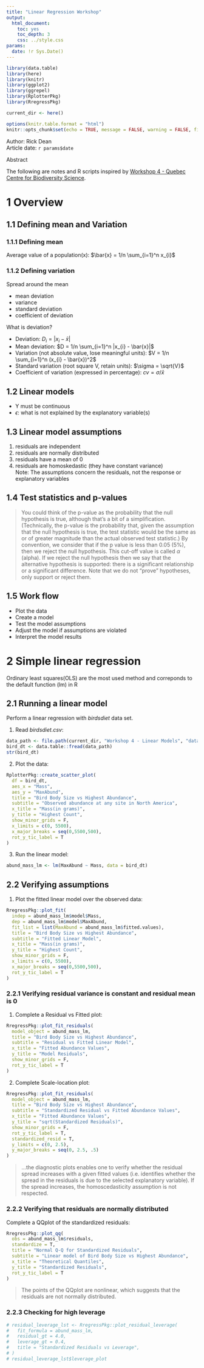 ```yaml
---
title: "Linear Regression Workshop"
output: 
  html_document:
    toc: yes
    toc_depth: 3
    css: ../style.css
params:
  date: !r Sys.Date()       
---
```


```r
library(data.table)
library(here)
library(knitr)
library(ggplot2)
library(ggrepel)
library(RplotterPkg)
library(RregressPkg)

current_dir <- here()
```

```r
options(knitr.table.format = "html")
knitr::opts_chunk$set(echo = TRUE, message = FALSE, warning = FALSE, fig.width = 12, fig.height = 8)
```

<div>Author: Rick Dean</div>
<div>Article date: `r params$date`</div>

<div class="abstract">
  <p class="abstract">Abstract</p>
  The following are notes and R scripts inspired by [Workshop 4 - Quebec Centre for Biodiversity Science](https://wiki.qcbs.ca/r_workshop4).
</div>

# 1 Overview

## 1.1 Defining mean and Variation
### 1.1.1 Defining mean 
Average value of a population(x): $\bar{x} = 1/n \sum_{i=1}^n x_{i}$

### 1.1.2 Defining variation
Spread around the mean

- mean deviation
- variance
- standard deviation
- coefficient of deviation
  
What is deviation?

- Deviation: $D_{i} = |x_{i} - \bar{x}|$
- Mean deviation: $D = 1/n \sum_{i=1}^n |x_{i} - \bar{x}|$
- Variation (not absolute value, lose meaningful units): $V = 1/n \sum_{i=1}^n (x_{i} - \bar{x})^2$
- Standard variation (root square V, retain units): $\sigma = \sqrt{V}$
- Coefficient of variation (expressed in percentage): $cv = \sigma/\bar{x}$

## 1.2 Linear models
- Y must be continuous
- $\epsilon$: what is not explained by the explanatory variable(s)
 
## 1.3 Linear model assumptions
 1. residuals are independent
 2. residuals are normally distributed
 3. residuals have a mean of 0
 4. residuals are homoskedastic (they have constant variance)
 <div class="note">Note: The assumptions concern the residuals, not the response or explanatory variables</div>
 
## 1.4 Test statistics and p-values 

<blockquote>You could think of the p-value as the probability that the null hypothesis is true, although that's a bit of a simplification. (Technically, the p-value is the probability that, given the assumption that the null hypothesis is true, the test statistic would be the same as or of greater magnitude than the actual observed test statistic.) By convention, we consider that if the p value is less than 0.05 (5%), then we reject the null hypothesis. This cut-off value is called $\alpha$ (alpha). If we reject the null hypothesis then we say that the alternative hypothesis is supported: there is a significant relationship or a significant difference. Note that we do not “prove” hypotheses, only support or reject them. </blockquote>

## 1.5 Work flow
- Plot the data
- Create a model
- Test the model assumptions
- Adjust the model if assumptions are violated
- Interpret the model results
  
# 2 Simple linear regression
Ordinary least squares(OLS) are the most used method and correponds to the default function (lm) in R

## 2.1 Running a linear model
Perform a linear regression with *birdsdiet* data set.

1. Read *birdsdiet.csv*:
```r
data_path <- file.path(current_dir, "Workshop 4 - Linear Models", "data", "birdsdiet.csv")
bird_dt <- data.table::fread(data_path)
str(bird_dt)
```
2. Plot the data:
```r
RplotterPkg::create_scatter_plot(
  df = bird_dt,
  aes_x = "Mass",
  aes_y = "MaxAbund",
  title = "Bird Body Size vs Highest Abundance",
  subtitle = "Observed abundance at any site in North America",
  x_title = "Mass(in grams)",
  y_title = "Highest Count",
  show_minor_grids = F,
  x_limits = c(0, 5500),
  x_major_breaks = seq(0,5500,500),
  rot_y_tic_label = T
)
```
3. Run the linear model:
```r
abund_mass_lm <- lm(MaxAbund ~ Mass, data = bird_dt)
```

## 2.2 Verifying assumptions

1. Plot the fitted linear model over the observed data:
```r
RregressPkg::plot_fit(
  indep = abund_mass_lm$model$Mass,
  dep = abund_mass_lm$model$MaxAbund,
  fit_list = list(MaxAbund = abund_mass_lm$fitted.values),
  title = "Bird Body Size vs Highest Abundance",
  subtitle = "Fitted Linear Model",
  x_title = "Mass(in grams)",
  y_title = "Highest Count",
  show_minor_grids = F,
  x_limits = c(0, 5500),
  x_major_breaks = seq(0,5500,500),
  rot_y_tic_label = T
)
```

### 2.2.1 Verifying residual variance is constant and residual mean is 0

1. Complete a Residual vs Fitted plot: 
```r
RregressPkg::plot_fit_residuals(
  model_object = abund_mass_lm,
  title = "Bird Body Size vs Highest Abundance",
  subtitle = "Residual vs Fitted Linear Model",
  x_title = "Fitted Abundance Values",
  y_title = "Model Residuals",
  show_minor_grids = F,
  rot_y_tic_label = T
)
```

2. Complete Scale-location plot:
```r
RregressPkg::plot_fit_residuals(
  model_object = abund_mass_lm,
  title = "Bird Body Size vs Highest Abundance",
  subtitle = "Standardized Residual vs Fitted Abundance Values",
  x_title = "Fitted Abundance Values",
  y_title = "sqrt(Standardized Residuals)",
  show_minor_grids = F,
  rot_y_tic_label = T,
  standardized_resid = T,
  y_limits = c(0, 2.5),
  y_major_breaks = seq(0, 2.5, .5)
)
```

<blockquote>...the diagnostic plots enables one to verify whether the residual spread increases with a given fitted values (i.e. identifies whether the spread in the residuals is due to the selected explanatory variable). If the spread increases, the homoscedasticity assumption is not respected. </blockquote>

### 2.2.2 Verifying that residuals are normally distributed
Complete a QQplot of the standardized residuals:
```r
RregressPkg::plot_qq(
  obs = abund_mass_lm$residuals,
  standardize = T,
  title = "Normal Q-Q for Standardized Residuals",
  subtitle = "Linear model of Bird Body Size vs Highest Abundance",
  x_title = "Theoretical Quantiles",
  y_title = "Standardized Residuals",
  rot_y_tic_label = T
)
```

<blockquote>The points of the QQplot are nonlinear, which suggests that the residuals are not normally distributed.</blockquote>

### 2.2.3 Checking for high leverage
```r
# residual_leverage_lst <- RregressPkg::plot_residual_leverage(
#   fit_formula = abund_mass_lm,
#   residual_gt = 4.0,
#   leverage_gt = 0.4,
#   title = "Standardized Residuals vs Leverage",
# )
# residual_leverage_lst$leverage_plot
```

